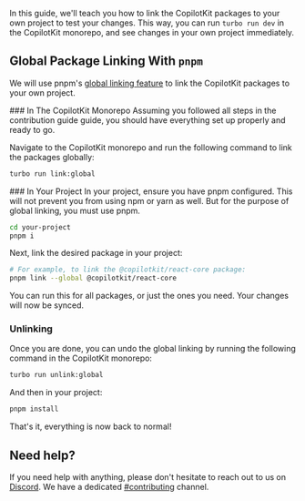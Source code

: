 In this guide, we'll teach you how to link the CopilotKit packages to your own project to test your changes. This way, you can run `turbo run dev` in the CopilotKit monorepo, and see changes in your own project immediately.

## Global Package Linking With `pnpm`

We will use pnpm's [global linking feature](https://pnpm.io/cli/link#pnpm-link---global) to link the CopilotKit packages to your own project.

<Steps>
  <Step>
  ### In The CopilotKit Monorepo
  Assuming you followed all steps in the contribution guide guide, you should have everything set up properly and ready to go.

  Navigate to the CopilotKit monorepo and run the following command to link the packages globally:

  ```bash
  turbo run link:global
  ```
  </Step>
  <Step>
  ### In Your Project
  In your project, ensure you have pnpm configured. This will not prevent you from using npm or yarn as well. But for the purpose of global linking, you must use pnpm.

  ```bash
  cd your-project
  pnpm i
  ```

  Next, link the desired package in your project:
  ```bash
  # For example, to link the @copilotkit/react-core package:
  pnpm link --global @copilotkit/react-core
  ```

  You can run this for all packages, or just the ones you need. Your changes will now be synced.
  </Step>
  <Step>
  ### Unlinking
  Once you are done, you can undo the global linking by running the following command in the CopilotKit monorepo:

  ```bash
  turbo run unlink:global
  ```

  And then in your project:
  ```bash
  pnpm install
  ```

  That's it, everything is now back to normal!
  </Step>
</Steps>

## Need help?

If you need help with anything, please don't hesitate to reach out to us on [Discord](https://discord.gg/6dffbvGU3D). We have a dedicated [#contributing](https://discord.com/channels/1122926057641742418/1183863183149117561) channel.